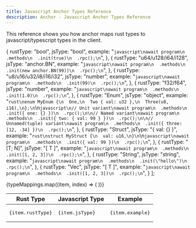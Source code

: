 ```yaml
---
title: Javascript Anchor Types Reference
description: Anchor - Javascript Anchor Types Reference
---
```


This reference shows you how anchor maps rust types to javascript/typescript types in the client.

  {
    rustType: "bool",
    jsType: "bool",
    example: "```javascript\nawait program\n  .methods\n  .init(true)\n  .rpc();\n```",
  },
  {
    rustType: "u64/u128/i64/i128",
    jsType: "anchor.BN",
    example: "```javascript\nawait program\n  .methods\n  .init(new anchor.BN(99))\n  .rpc();\n```",
  },
  {
    rustType: "u8/u16/u32/i8/i16/i32",
    jsType: "number",
    example: "```javascript\nawait program\n  .methods\n  .init(99)\n  .rpc();\n```",
  },
  {
    rustType: "f32/f64",
    jsType: "number",
    example: "```javascript\nawait program\n  .methods\n  .init(1.0)\n  .rpc();\n```",
  },
  {
    rustType: "Enum",
    jsType: "object",
    example: "```rust\nenum MyEnum {\n  One,\n  Two { val: u32 },\n  Three(u8, i16),\n};\n```\n```javascript\n// Unit variant\nawait program\n  .methods\n  .init({ one: {} })\n  .rpc();\n\n// Named variant\nawait program\n  .methods\n  .init({ two: { val: 99 } })\n  .rpc();\n\n// Unnamed(tuple) variant\nawait program\n  .methods\n  .init({ three: [12, -34] })\n  .rpc();\n```",
  },
  {
    rustType: "Struct",
    jsType: "{ val: {} }",
    example: "```rust\nstruct MyStruct {\n  val: u16,\n}\n```\n```javascript\nawait program\n  .methods\n  .init({ val: 99 })\n  .rpc();\n```",
  },
  {
    rustType: "[T; N]",
    jsType: "[ T ]",
    example: "```javascript\nawait program\n  .methods\n  .init([1, 2, 3])\n  .rpc();\n```",
  },
  {
    rustType: "String",
    jsType: "string",
    example: "```javascript\nawait program\n  .methods\n  .init(\"hello\")\n  .rpc();\n```",
  },
  {
    rustType: "Vec<T>",
    jsType: "[ T ]",
    example: "```javascript\nawait program\n  .methods\n  .init([1, 2, 3])\n  .rpc();\n```",
  }
];

<table>
  <thead>
    <tr>
      <th>Rust Type</th>
      <th>Javascript Type</th>
      <th>Example</th>
    </tr>
  </thead>
  <tbody>
    {typeMappings.map((item, index) => (
      <tr key={index}>
        <td><pre>{item.rustType}</pre></td>
        <td><pre>{item.jsType}</pre></td>
        <td><pre>{item.example}</pre></td>
      </tr>
    ))}
  </tbody>
</table>

